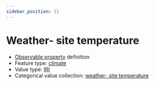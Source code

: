 ```yaml
---
sidebar_position: 11
---
```



# Weather- site temperature

- [Observable property](/viewers/dawe-vocabs?uri=https://linked.data.gov.au/def/test/dawe-cv/a30248c3-33ce-4ffe-8130-7b03aa4e5322) definition
- Feature type: [climate](http://linked.data.gov.au/def/tern-cv/6d40d71e-58cd-4f75-8304-40c01fe5f74c)
- Value type: [IRI](https://w3id.org/tern/ontologies/tern/IRI)
- Categorical value collection: [weather- site temperature](/viewers/dawe-vocabs?uri=https://linked.data.gov.au/def/test/dawe-cv/a30248c3-33ce-4ffe-8130-7b03aa4e5322)

<Example protocolModule="vertebrate-bird" observableProperty="https://linked.data.gov.au/def/test/dawe-cv/a30248c3-33ce-4ffe-8130-7b03aa4e5322" />
